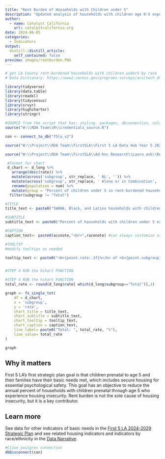 ```yaml
---
title: "Rent Burden of Households with Children under 5"
description: "Updated analysis of households with children age 0-5 experiencing rent burden in Los Angeles county (updated in 2024), as part of Catalyst California's annual update of indicators."
author:
  - name: Catalyst California
    url: catalystcalifornia.org
date: 2024-06-05
categories:
  - Indicators
output:
  distill::distill_article:
    self_contained: false
preview: images/rentburden.PNG
---
```



```r

# get LA County rent-burdened households with children under5 by race
# Data Dictionary: https://www2.census.gov/programs-surveys/acs/tech_docs/pums/data_dict/PUMS_Data_Dictionary_2018-2022.pdf

library(tidyverse)
library(data.table)
library(readxl)
library(tidycensus)
library(srvyr)
library(highcharter)
library(stringr)

#SOURCE from the script that has: styling, packages, dbconnection, colors
source("W:\\RDA Team\\R\\credentials_source.R")

con <- connect_to_db("f5la_v2")

source("W:\\Project\\RDA Team\\First5LA\\First 5 LA Data Hub Year 5 2024\\R\\chart_prep\\f5la_chart_functions.R")


```

```r

source("W:\\Project\\RDA Team\\First5LA\\Ad-hoc Research\\Laura ask\\Rent Burden\\rent_burden_by_race.R")

```

```r

 #format for chart
 d_chart <- d_long %>% 
   arrange(desc(rate)) %>%
   mutate(across('subgroup', str_replace, ' NL', '')) %>%
   mutate(across('subgroup', str_replace, ' Alone or in Combination', '')) %>%
   rename(population = num) %>%
   mutate(group = "Percent of children under 5 in rent-burdened households") %>%
  filter(subgroup != "Total")

#TITLE 
title_text <- paste0("SWANA, Black, and Latinx households with children under 5 are more likely to be rent burdened")

#SUBTITLE
subtitle_text <- paste0("Percent of households with children under 5 experiencing rent burden in Los Angeles county")

#CAPTION
caption_text<- paste0(acsnote,"<br>",racenote) #can always customize or add additional text to this as needed

#TOOLTIP
#modify tooltips as needed 

tooltip_text <- paste0("<b>{point.rate:.1f}%</b> of <b>{point.subgroup}</b> households with children under 5 experience rent burden,<br> or a total of <b>{point.pop:,.0f}</b> households with children under 5")


#STEP 4 RUN the hchart FUNCTION 

#STEP 4 RUN the hchart FUNCTION 
total_rate <- round(d_long$rate[ which(d_long$subgroup=="Total")],1)

graph <- fx_single_tot(
    df = d_chart,
    x = 'subgroup',
    y = 'rate',
    chart_title = title_text,
    chart_subtitle = subtitle_text,
    chart_tooltip = tooltip_text,
    chart_caption = caption_text,
    line_label= paste0("Total: ", total_rate, "%"),
    line_value= total_rate
)

graph

```

## Why it matters
First 5 LA's first strategic plan goal is that children prenatal to age 5 and their families have their basic needs met, which includes secure housing for essential psychological safety. This goal has an objective to reduce the annual percent of households with children prenatal through age 5 who experience housing insecurity. Rent burden is not the sole cause of housing insecurity, but it is a key contributor.

## Learn more
See data for other indicators of basic needs in the [First 5 LA 2024-2029 Strategic Plan](https://www.first5la.org/wp-content/uploads/2023/11/First-5-LA-Strategic-Plan-2024-2029.pdf) and see related housing indicators and indicators by race/ethnicity in the [Data Narrative](https://apca-dev.dreamhosters.com/).

```r
#Close postgres connection
dbDisconnect(con) 
```

